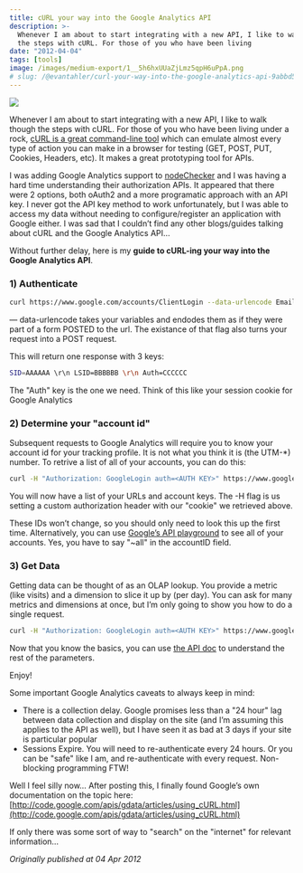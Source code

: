 ```yaml
---
title: cURL your way into the Google Analytics API
description: >-
  Whenever I am about to start integrating with a new API, I like to walk though
  the steps with cURL. For those of you who have been living
date: "2012-04-04"
tags: [tools]
image: /images/medium-export/1__5h6hxUUaZjLmz5qpH6uPpA.png
# slug: /@evantahler/curl-your-way-into-the-google-analytics-api-9abbd5ea5a2a
---
```


![](/images/medium-export/1__5h6hxUUaZjLmz5qpH6uPpA.png)

Whenever I am about to start integrating with a new API, I like to walk though the steps with cURL. For those of you who have been living under a rock, [cURL is a great command-line tool](http://curl.haxx.se/docs/manpage.html) which can emulate almost every type of action you can make in a browser for testing (GET, POST, PUT, Cookies, Headers, etc). It makes a great prototyping tool for APIs.

I was adding Google Analytics support to [nodeChecker](https://github.com/evantahler/nodeChecker) and I was having a hard time understanding their authorization APIs. It appeared that there were 2 options, both oAuth2 and a more programatic approach with an API key. I never got the API key method to work unfortunately, but I was able to access my data without needing to configure/register an application with Google either. I was sad that I couldn’t find any other blogs/guides talking about cURL and the Google Analytics API…

Without further delay, here is my **guide to cURL-ing your way into the Google Analytics API**.

### 1) Authenticate

```bash
curl https://www.google.com/accounts/ClientLogin --data-urlencode Email=<EMAIL ADDRESS> --data-urlencode Passwd=<PASSWORD> -d service=analytics
```

— data-urlencode takes your variables and endodes them as if they were part of a form POSTED to the url. The existance of that flag also turns your request into a POST request.

This will return one response with 3 keys:

```bash
SID=AAAAAA \r\n LSID=BBBBBB \r\n Auth=CCCCCC
```

The "Auth" key is the one we need. Think of this like your session cookie for Google Analytics

### 2) Determine your "account id"

Subsequent requests to Google Analytics will require you to know your account id for your tracking profile. It is not what you think it is (the UTM-\*) number. To retrive a list of all of your accounts, you can do this:

```bash
curl -H "Authorization: GoogleLogin auth=<AUTH KEY>" https://www.googleapis.com/analytics/v3/management/accounts/~all/webproperties"
```

You will now have a list of your URLs and account keys. The -H flag is us setting a custom authorization header with our "cookie" we retrieved above.

These IDs won’t change, so you should only need to look this up the first time. Alternatively, you can use [Google’s API playground](http://code.google.com/apis/explorer/#_s=analytics&_v=v3&_m=management.webproperties.list&accountId=~all) to see all of your accounts. Yes, you have to say "~all" in the accountID field.

### 3) Get Data

Getting data can be thought of as an OLAP lookup. You provide a metric (like visits) and a dimension to slice it up by (per day). You can ask for many metrics and dimensions at once, but I’m only going to show you how to do a single request.

```bash
curl -H "Authorization: GoogleLogin auth=<AUTH KEY>" https://www.googleapis.com/analytics/v3/data/ga/?ids=ga:<ACCOUNT ID>&metrics=ga:visits&dimensions=ga:date&start-date=2011-01-01&end-date=2012-02-01"
```

Now that you know the basics, you can use [the API doc](http://code.google.com/apis/analytics/docs/gdata/v3/reference.html) to understand the rest of the parameters.

Enjoy!

Some important Google Analytics caveats to always keep in mind:

- There is a collection delay. Google promises less than a "24 hour" lag between data collection and display on the site (and I’m assuming this applies to the API as well), but I have seen it as bad at 3 days if your site is particular popular
- Sessions Expire. You will need to re-authenticate every 24 hours. Or you can be "safe" like I am, and re-authenticate with every request. Non-blocking programming FTW!

Well I feel silly now… After posting this, I finally found Google’s own documentation on the topic here: [http://code.google.com/apis/gdata/articles/using_cURL.html](http://code.google.com/apis/gdata/articles/using_cURL.html)

If only there was some sort of way to "search" on the "internet" for relevant information…

_Originally published at 04 Apr 2012_
